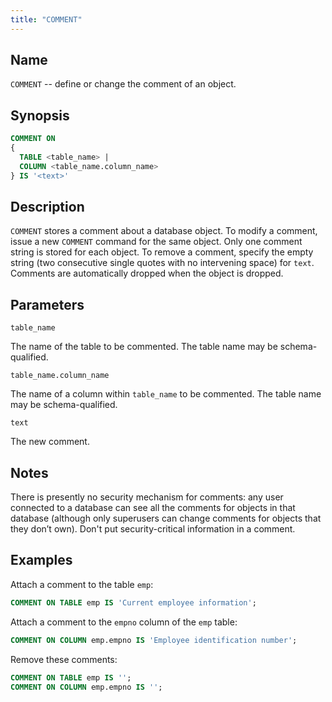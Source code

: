 ```yaml
---
title: "COMMENT"
---
```


<div id="comment" class="registered_link"></div>

## Name

`COMMENT` -- define or change the comment of an object.

## Synopsis

```sql
COMMENT ON
{
  TABLE <table_name> |
  COLUMN <table_name.column_name>
} IS '<text>'
```

## Description

`COMMENT` stores a comment about a database object. To modify a comment, issue a new `COMMENT` command for the same object. Only one comment string is stored for each object. To remove a comment, specify the empty string (two consecutive single quotes with no intervening space) for `text`. Comments are automatically dropped when the object is dropped.

## Parameters

`table_name`

 The name of the table to be commented. The table name may be schema-qualified.

`table_name.column_name`

 The name of a column within `table_name` to be commented. The table name may be schema-qualified.

`text`

 The new comment.

## Notes

There is presently no security mechanism for comments: any user connected to a database can see all the comments for objects in that database (although only superusers can change comments for objects that they don’t own). Don't put security-critical information in a comment.

## Examples

Attach a comment to the table `emp`:

```sql
COMMENT ON TABLE emp IS 'Current employee information';
```

Attach a comment to the `empno` column of the `emp` table:

```sql
COMMENT ON COLUMN emp.empno IS 'Employee identification number';
```

Remove these comments:

```sql
COMMENT ON TABLE emp IS '';
COMMENT ON COLUMN emp.empno IS '';
```
